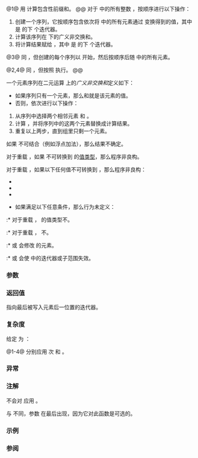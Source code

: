 {{cpp/title|transform_inclusive_scan}}
{{cpp/algorithm/numeric/navbar}}
{{dcl begin}}
{{dcl header|numeric}}
{{dcl|num=1|since=c++17|notes={{mark constexpr since c++20}}|
template&lt; class InputIt, class OutputIt,
          class BinaryOp, class UnaryOp &gt;
OutputIt transform_inclusive_scan
    ( InputIt first, InputIt last, OutputIt d_first,
      BinaryOp binary_op, UnaryOp unary_op );
}}
{{dcl|num=2|since=c++17|
template&lt; class ExecutionPolicy,
          class ForwardIt1, class ForwardIt2,
          class BinaryOp, class UnaryOp &gt;
ForwardIt2 transform_inclusive_scan
    ( ExecutionPolicy&amp;&amp; policy,
      ForwardIt1 first, ForwardIt1 last, ForwardIt2 d_first,
      BinaryOp binary_op, UnaryOp unary_op );
}}
{{dcl|num=3|since=c++17|notes={{mark constexpr since c++20}}|
template&lt; class InputIt, class OutputIt,
          class BinaryOp, class UnaryOp, class T &gt;
OutputIt transform_inclusive_scan
    ( InputIt first, InputIt last, OutputIt d_first,
      BinaryOp binary_op, UnaryOp unary_op, T init );
}}
{{dcl|num=4|since=c++17|
template&lt; class ExecutionPolicy,
          class ForwardIt1, class ForwardIt2,
          class BinaryOp, class UnaryOp, class T &gt;
ForwardIt2 transform_inclusive_scan
    ( ExecutionPolicy&amp;&amp; policy,
      ForwardIt1 first, ForwardIt1 last, ForwardIt2 d_first,
      BinaryOp binary_op, UnaryOp unary_op, T init );
}}
{{dcl end}}

@1@ 用 {{c|op}} 计算包含性前缀和。
@@ 对于 {{range|0|std::distance(first, last)}} 中的所有整数 {{c|i}}，按顺序进行以下操作：
# 创建一个序列，它按顺序包含依次将 {{range|first|iter}} 中的所有元素通过 {{c|unary_op}} 变换得到的值，其中 {{c|iter}} 是 {{c|first}} 的下 {{c|i}} 个迭代器。
# 计算该序列在 {{c|binary_op}} 下的广义非交换和。
# 将计算结果赋给 {{c|*dest}}，其中 {{c|dest}} 是 {{c|d_first}} 的下 {{c|i}} 个迭代器。

@3@ 同 {{v|1}}，但创建的每个序列以 {{c|init}} 开始，然后按顺序后随 {{closed range|first|iter}} 中的所有元素。

@2,4@ 同 {{v|1,3}}，但按照 {{c|policy}} 执行。
@@ {{cpp/algorithm/parallel overload precondition|plural=yes}}

一个元素序列在二元运算 {{c|binary_op}} 上的''广义非交换和''{{sep}}定义如下：
* 如果序列只有一个元素，那么和就是该元素的值。
* 否则，依次进行以下操作：
# 从序列中选择两个相邻元素 {{c|elem1}} 和 {{c|elem2}}。
# 计算 {{c|binary_op(elem1, elem2)}}，并将序列中的这两个元素替换成计算结果。
# 重复以上两步，直到组里只剩一个元素。


如果 {{c|binary_op}} 不可结合（例如浮点加法），那么结果不确定。

对于重载 {{v|1,2}}，如果 {{c|binary_op(unary_op(*first), unary_op(*first))}} 不可转换到 {{c/core|decltype(first)}} 的[[cpp/iterator#类型与可写性|值类型]]，那么程序非良构。

对于重载 {{v|3,4}}，如果以下任何值不可转换到 {{tt|T}}，那么程序非良构：
* {{c|binary_op(init, init)}}
* {{c|binary_op(init, unary_op(*first))}}
* {{c|binary_op(unary_op(*first), unary_op(*first))}}

* 如果满足以下任意条件，那么行为未定义：
:* 对于重载 {{v|1,2}}，{{c/core|decltype(first)}} 的值类型不{{named req|MoveConstructible}}。
:* 对于重载 {{v|3,4}}，{{tt|T}} 不{{named req|MoveConstructible}}。
:* {{c|unary_op}} 或 {{c|binary_op}} 会修改 {{range|first|last}} 的元素。
:* {{c|unary_op}} 或 {{c|binary_op}} 会使 {{closed range|first|last}} 中的迭代器或子范围失效。

===参数===
{{par begin}}
{{par range|3=要求和的}}
{{par|d_first|目标范围起始；可以等于 {{c|first}}}}
{{par exec pol}}
{{par|init|初值}}
{{par|unary_op|一元{{named req|FunctionObject|函数对象}}，将要被应用到输入范围中的每个元素。返回类型必须可接受为 {{c|binary_op}} 的输入。}}
{{par|binary_op|二元{{named req|FunctionObject|函数对象}}，将应用于 {{c|unary_op}} 的结果、其他 {{c|binary_op}} 的结果，还有 {{c|init}}，若提供它。}}
{{par hreq}}
{{par req named|InputIt|InputIterator}}
{{par req named|OutputIt|OutputIterator}}
{{par req named|ForwardIt1, ForwardIt2|ForwardIterator}}
{{par end}}

===返回值===
指向最后被写入元素后一位置的迭代器。

===复杂度===
给定 {{mathjax-or|\(\scriptsize N\)|N}} 为 {{c|std::distance(first, last)}}：

@1-4@ 分别应用 {{mathjax-or|\(\scriptsize O(N)\)|O(N)}} 次 {{c|unary_op}} 和 {{c|binary_op}}。

===异常===
{{cpp/algorithm/parallel exceptions reporting behavior|singular=no}}

===注解===
不会对 {{c|init}} 应用 {{c|unary_op}}。

与 {{lc|std::transform_exclusive_scan}} 不同，参数 {{c|init}} 在最后出现，因为它对此函数是可选的。

===示例===
{{cpp/algorithm/transform scan example}}

===参阅===
{{dsc begin}}
{{dsc inc|cpp/algorithm/dsc partial_sum}}
{{dsc inc|cpp/algorithm/dsc transform}}
{{dsc inc|cpp/algorithm/dsc inclusive_scan}}
{{dsc inc|cpp/algorithm/dsc transform_exclusive_scan}}
{{dsc end}}

{{langlinks|en|es|ja}}
